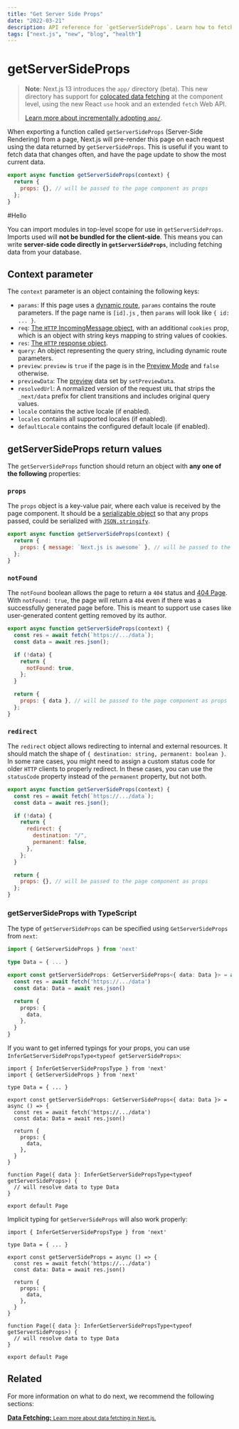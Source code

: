 ```yaml
---
title: "Get Server Side Props"
date: "2022-03-21"
description: API reference for `getServerSideProps`. Learn how to fetch data on each request with Next.js.
tags: ["next.js", "new", "blog", "health"]
---
```


# getServerSideProps

> **Note**: Next.js 13 introduces the `app/` directory (beta). This new directory has support for [colocated data fetching](https://beta.nextjs.org/docs/data-fetching/fundamentals) at the component level, using the new React `use` hook and an extended `fetch` Web API.
>
> [Learn more about incrementally adopting `app/`](https://beta.nextjs.org/docs/upgrade-guide).

When exporting a function called `getServerSideProps` (Server-Side Rendering) from a page, Next.js will pre-render this page on each request using the data returned by `getServerSideProps`. This is useful if you want to fetch data that changes often, and have the page update to show the most current data.

```js
export async function getServerSideProps(context) {
  return {
    props: {}, // will be passed to the page component as props
  };
}
```

#Hello

<CustomImage
  src="https://raw.githubusercontent.com/theboywholivedd/blogposts/main/images/image.avif"
  alt="Next js is cool"
/>
You can import modules in top-level scope for use in `getServerSideProps`. Imports
used will **not be bundled for the client-side**. This means you can write **server-side
code directly in `getServerSideProps`**, including fetching data from your database.

## Context parameter

The `context` parameter is an object containing the following keys:

- `params`: If this page uses a [dynamic route](/docs/routing/dynamic-routes.md), `params` contains the route parameters. If the page name is `[id].js` , then `params` will look like `{ id: ... }`.
- `req`: [The `HTTP` IncomingMessage object](https://nodejs.org/api/http.html#http_class_http_incomingmessage), with an additional `cookies` prop, which is an object with string keys mapping to string values of cookies.
- `res`: [The `HTTP` response object](https://nodejs.org/api/http.html#http_class_http_serverresponse).
- `query`: An object representing the query string, including dynamic route parameters.
- `preview`: `preview` is `true` if the page is in the [Preview Mode](/docs/advanced-features/preview-mode.md) and `false` otherwise.
- `previewData`: The [preview](/docs/advanced-features/preview-mode.md) data set by `setPreviewData`.
- `resolvedUrl`: A normalized version of the request `URL` that strips the `_next/data` prefix for client transitions and includes original query values.
- `locale` contains the active locale (if enabled).
- `locales` contains all supported locales (if enabled).
- `defaultLocale` contains the configured default locale (if enabled).

## getServerSideProps return values

The `getServerSideProps` function should return an object with **any one of the following** properties:

### `props`

The `props` object is a key-value pair, where each value is received by the page component. It should be a [serializable object](https://developer.mozilla.org/en-US/docs/Glossary/Serialization) so that any props passed, could be serialized with [`JSON.stringify`](https://developer.mozilla.org/en-US/docs/Web/JavaScript/Reference/Global_Objects/JSON/stringify).

```jsx
export async function getServerSideProps(context) {
  return {
    props: { message: `Next.js is awesome` }, // will be passed to the page component as props
  };
}
```

### `notFound`

The `notFound` boolean allows the page to return a `404` status and [404 Page](/docs/advanced-features/custom-error-page.md#404-page). With `notFound: true`, the page will return a `404` even if there was a successfully generated page before. This is meant to support use cases like user-generated content getting removed by its author.

```js
export async function getServerSideProps(context) {
  const res = await fetch(`https://.../data`);
  const data = await res.json();

  if (!data) {
    return {
      notFound: true,
    };
  }

  return {
    props: { data }, // will be passed to the page component as props
  };
}
```

### `redirect`

The `redirect` object allows redirecting to internal and external resources. It should match the shape of `{ destination: string, permanent: boolean }`. In some rare cases, you might need to assign a custom status code for older `HTTP` clients to properly redirect. In these cases, you can use the `statusCode` property instead of the `permanent` property, but not both.

```js
export async function getServerSideProps(context) {
  const res = await fetch(`https://.../data`);
  const data = await res.json();

  if (!data) {
    return {
      redirect: {
        destination: "/",
        permanent: false,
      },
    };
  }

  return {
    props: {}, // will be passed to the page component as props
  };
}
```

### getServerSideProps with TypeScript

The type of `getServerSideProps` can be specified using `GetServerSideProps` from `next`:

```ts
import { GetServerSideProps } from 'next'

type Data = { ... }

export const getServerSideProps: GetServerSideProps<{ data: Data }> = async (context) => {
  const res = await fetch('https://.../data')
  const data: Data = await res.json()

  return {
    props: {
      data,
    },
  }
}
```

If you want to get inferred typings for your props, you can use `InferGetServerSidePropsType<typeof getServerSideProps>`:

```tsx
import { InferGetServerSidePropsType } from 'next'
import { GetServerSideProps } from 'next'

type Data = { ... }

export const getServerSideProps: GetServerSideProps<{ data: Data }> = async () => {
  const res = await fetch('https://.../data')
  const data: Data = await res.json()

  return {
    props: {
      data,
    },
  }
}

function Page({ data }: InferGetServerSidePropsType<typeof getServerSideProps>) {
  // will resolve data to type Data
}

export default Page
```

Implicit typing for `getServerSideProps` will also work properly:

```tsx
import { InferGetServerSidePropsType } from 'next'

type Data = { ... }

export const getServerSideProps = async () => {
  const res = await fetch('https://.../data')
  const data: Data = await res.json()

  return {
    props: {
      data,
    },
  }
}

function Page({ data }: InferGetServerSidePropsType<typeof getServerSideProps>) {
  // will resolve data to type Data
}

export default Page
```

## Related

For more information on what to do next, we recommend the following sections:

<div class="card">
  <a href="/docs/basic-features/data-fetching/overview.md">
    <b>Data Fetching:</b>
    <small>Learn more about data fetching in Next.js.</small>
  </a>
</div>
